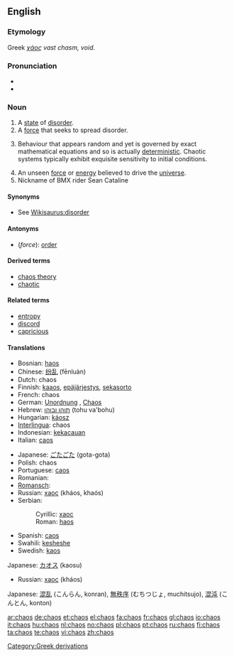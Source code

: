 ==English==
{{wikipedia|mul=Chaos (amoeba)}}
===Etymology===
Greek ''[[χάος]]'' ''vast chasm, void''.

===Pronunciation===
* {{IPA|/keɪɒs/}}
* {{audio|en-us-chaos.ogg|Audio (US)}}

===Noun===
{{en-noun|-}}

# A [[state]] of [[disorder]].
# A [[force]] that seeks to spread disorder.
# {{mathematics}} Behaviour that appears random and yet is governed by exact mathematical equations and so is actually [[deterministic]]. Chaotic systems typically exhibit exquisite sensitivity to initial conditions.
# An unseen [[force]] or [[energy]] believed to drive the [[universe]].
# Nickname of BMX rider Sean Cataline 

====Synonyms====
* See [[Wikisaurus:disorder]]

====Antonyms====
* (''force''): [[order]]

====Derived terms====
* [[chaos theory]]
* [[chaotic]]

====Related terms====
* [[entropy]]
* [[discord]]
* [[capricious]]

====Translations====
{{trans-top|state of disorder}}
* Bosnian: [[haos#Bosnian|haos]] {{m}}
* Chinese: [[纷乱]] (fēnluàn)
* Dutch: chaos {{m}}
* Finnish: [[kaaos]], [[epäjärjestys]], [[sekasorto]]
* French: chaos {{m}}
* German: [[Unordnung]] {{f}}, [[Chaos]] {{n}}
* Hebrew: [[תוהו ובוהו]] (tohu va'bohu)
* Hungarian: [[káosz]]
* [[Interlingua]]: chaos
* Indonesian: [[kekacauan]]
* Italian: [[caos#Italian|caos]] {{m}}
{{trans-mid}}
* Japanese: [[ごたごた]] (gota-gota)
* Polish: chaos {{m}}
* Portuguese: [[caos#Portuguese|caos]] {{m}}
* Romanian: {{t|ro|haos|n}}
* [[Romansch]]: {{t|rm|caos|m}}
* Russian: [[хаос]] (kháos, khaós) {{m}}
* Serbian:
*: Cyrillic: [[хаос#Serbian|хаос]] {{m}}
*: Roman: [[haos#Serbian|haos]] {{m}}
* Spanish: [[caos#Spanish|caos]]
* Swahili: [[kesheshe]]
* Swedish: [[kaos]] {{n}}
{{trans-bottom}}

{{trans-top|force that seeks to spread disorder}}
Japanese: [[カオス]] (kaosu)
{{trans-mid}}
* Russian: [[хаос]] (kháos) {{m}}
{{trans-bottom}}

{{trans-top|mathematical uncertainty}}
{{trans-mid}}
Japanese: [[混乱]] (こんらん, konran), [[無秩序]] (むちつじょ, muchitsujo), [[混沌]] (こんとん, konton)
{{trans-bottom}}

[[Category:Greek derivations]]

[[ar:chaos]]
[[de:chaos]]
[[et:chaos]]
[[el:chaos]]
[[fa:chaos]]
[[fr:chaos]]
[[gl:chaos]]
[[io:chaos]]
[[it:chaos]]
[[hu:chaos]]
[[nl:chaos]]
[[no:chaos]]
[[pl:chaos]]
[[pt:chaos]]
[[ru:chaos]]
[[fi:chaos]]
[[ta:chaos]]
[[te:chaos]]
[[vi:chaos]]
[[zh:chaos]]